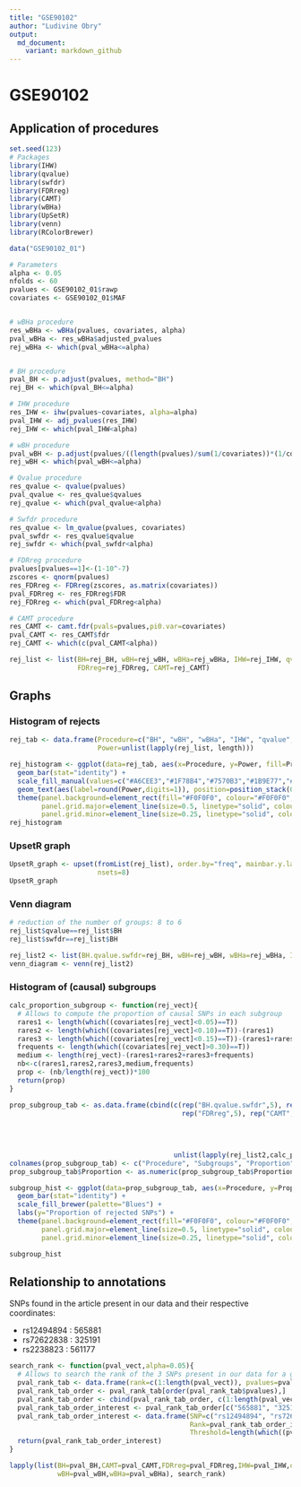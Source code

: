 ```yaml
---
title: "GSE90102"
author: "Ludivine Obry"
output:
  md_document:
    variant: markdown_github
---
```


# GSE90102

## Application of procedures

```r
set.seed(123)
# Packages
library(IHW)
library(qvalue)
library(swfdr)
library(FDRreg)
library(CAMT)
library(wBHa)
library(UpSetR)
library(venn)
library(RColorBrewer)
```


```r
data("GSE90102_01")

# Parameters
alpha <- 0.05
nfolds <- 60
pvalues <- GSE90102_01$rawp
covariates <- GSE90102_01$MAF


# wBHa procedure
res_wBHa <- wBHa(pvalues, covariates, alpha)
pval_wBHa <- res_wBHa$adjusted_pvalues
rej_wBHa <- which(pval_wBHa<=alpha)


# BH procedure 
pval_BH <- p.adjust(pvalues, method="BH")
rej_BH <- which(pval_BH<=alpha)

# IHW procedure
res_IHW <- ihw(pvalues~covariates, alpha=alpha)
pval_IHW <- adj_pvalues(res_IHW)
rej_IHW <- which(pval_IHW<alpha)

# wBH procedure
pval_wBH <- p.adjust(pvalues/((length(pvalues)/sum(1/covariates))*(1/covariates)), method="BH")
rej_wBH <- which(pval_wBH<=alpha)

# Qvalue procedure
res_qvalue <- qvalue(pvalues)
pval_qvalue <- res_qvalue$qvalues
rej_qvalue <- which(pval_qvalue<alpha)

# Swfdr procedure
res_qvalue <- lm_qvalue(pvalues, covariates)
pval_swfdr <- res_qvalue$qvalue
rej_swfdr <- which(pval_swfdr<alpha)

# FDRreg procedure
pvalues[pvalues==1]<-(1-10^-7)
zscores <- qnorm(pvalues)
res_FDRreg <- FDRreg(zscores, as.matrix(covariates))
pval_FDRreg <- res_FDRreg$FDR
rej_FDRreg <- which(pval_FDRreg<alpha)

# CAMT procedure
res_CAMT <- camt.fdr(pvals=pvalues,pi0.var=covariates)
pval_CAMT <- res_CAMT$fdr
rej_CAMT <- which(c(pval_CAMT<alpha))

rej_list <- list(BH=rej_BH, wBH=rej_wBH, wBHa=rej_wBHa, IHW=rej_IHW, qvalue=rej_qvalue, swfdr=rej_swfdr, 
                 FDRreg=rej_FDRreg, CAMT=rej_CAMT)
```

## Graphs

### Histogram of rejects
```r
rej_tab <- data.frame(Procedure=c("BH", "wBH", "wBHa", "IHW", "qvalue", "swfdr", "FDRreg", "CAMT"), 
                      Power=unlist(lapply(rej_list, length)))

rej_histogram <- ggplot(data=rej_tab, aes(x=Procedure, y=Power, fill=Procedure)) + 
  geom_bar(stat="identity") + 
  scale_fill_manual(values=c("#A6CEE3","#1F78B4","#7570B3","#1B9E77","#DADAEB","#D9D9D9","#E69F00","#E31A1C")) + 
  geom_text(aes(label=round(Power,digits=1)), position=position_stack(0.5), color="white", fontface=c("bold")) + 
  theme(panel.background=element_rect(fill="#F0F0F0", colour="#F0F0F0", size=0.5, linetype="solid"), 
        panel.grid.major=element_line(size=0.5, linetype="solid", colour="white"), 
        panel.grid.minor=element_line(size=0.25, linetype="solid", colour="white"))
rej_histogram
```

### UpsetR graph
```r
UpsetR_graph <- upset(fromList(rej_list), order.by="freq", mainbar.y.label="SNP", sets.x.label="Nb of rejections", 
                      nsets=8)
UpsetR_graph
```

### Venn diagram
```r
# reduction of the number of groups: 8 to 6
rej_list$qvalue==rej_list$BH
rej_list$swfdr==rej_list$BH
```


```r
rej_list2 <- list(BH.qvalue.swfdr=rej_BH, wBH=rej_wBH, wBHa=rej_wBHa, IHW=rej_IHW, FDRreg=rej_FDRreg, CAMT=rej_CAMT)
venn_diagram <- venn(rej_list2)
```

### Histogram of (causal) subgroups 
```r
calc_proportion_subgroup <- function(rej_vect){
  # Allows to compute the proportion of causal SNPs in each subgroup
  rares1 <- length(which((covariates[rej_vect]<0.05)==T))
  rares2 <- length(which((covariates[rej_vect]<0.10)==T))-(rares1)
  rares3 <- length(which((covariates[rej_vect]<0.15)==T))-(rares1+rares2)
  frequents <- length(which((covariates[rej_vect]>0.30)==T))
  medium <- length(rej_vect)-(rares1+rares2+rares3+frequents)
  nb<-c(rares1,rares2,rares3,medium,frequents)
  prop <- (nb/length(rej_vect))*100
  return(prop)
}

prop_subgroup_tab <- as.data.frame(cbind(c(rep("BH.qvalue.swfdr",5), rep("wBH",5), rep("wBHa",5), rep("IHW",5),
                                           rep("FDRreg",5), rep("CAMT",5)),c("5.Rare (MAF<0.05)", 
                                                                             "4.Rare (0.05<MAF<0.1)",
                                                                             "3.Rare (0.1<MAF<0.15)", 
                                                                             "2.Medium (0.15<MAF<0.3)", 
                                                                             "1.Frequent (0.3<MAF)"), 
                                         unlist(lapply(rej_list2,calc_proportion_subgroup))))
colnames(prop_subgroup_tab) <- c("Procedure", "Subgroups", "Proportion")
prop_subgroup_tab$Proportion <- as.numeric(prop_subgroup_tab$Proportion)

subgroup_hist <- ggplot(data=prop_subgroup_tab, aes(x=Procedure, y=Proportion, fill=Subgroups)) +
  geom_bar(stat="identity") + 
  scale_fill_brewer(palette="Blues") +
  labs(y="Proportion of rejected SNPs") +
  theme(panel.background=element_rect(fill="#F0F0F0", colour="#F0F0F0", size=0.5, linetype="solid"), 
        panel.grid.major=element_line(size=0.5, linetype="solid", colour="white"), 
        panel.grid.minor=element_line(size=0.25, linetype="solid", colour="white"))

subgroup_hist
```


## Relationship to annotations 

SNPs found in the article present in our data and their respective coordinates: 

* rs12494894 : 565881
* rs72622838 : 325191
* rs2238823 : 561177

```r
search_rank <- function(pval_vect,alpha=0.05){
  # Allows to search the rank of the 3 SNPs present in our data for a given procedure
  pval_rank_tab <- data.frame(rank=c(1:length(pval_vect)), pvalues=pval_vect)
  pval_rank_tab_order <- pval_rank_tab[order(pval_rank_tab$pvalues),]
  pval_rank_tab_order <- cbind(pval_rank_tab_order, c(1:length(pval_vect)))
  pval_rank_tab_order_interest <- pval_rank_tab_order[c("565881", "325191", "561177"),] 
  pval_rank_tab_order_interest <- data.frame(SNP=c("rs12494894", "rs72622838", "rs2238823"), 
                                             Rank=pval_rank_tab_order_interest[,3], 
                                             Threshold=length(which((pval_vect<alpha))))
  return(pval_rank_tab_order_interest)
}

lapply(list(BH=pval_BH,CAMT=pval_CAMT,FDRreg=pval_FDRreg,IHW=pval_IHW,qvalue=pval_qvalue,swfdr=pval_swfdr,
            wBH=pval_wBH,wBHa=pval_wBHa), search_rank)
```




